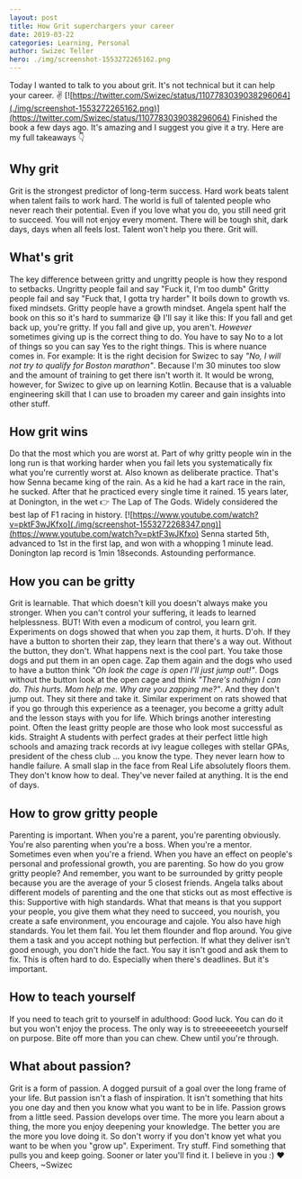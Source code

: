```yaml
---
layout: post
title: How Grit superchargers your career
date: 2019-03-22
categories: Learning, Personal
author: Swizec Teller
hero: ./img/screenshot-1553272265162.png
---
```


Today I wanted to talk to you about grit. It's not technical but it can help your career. ✌️ [![https://twitter.com/Swizec/status/1107783039038296064](./img/screenshot-1553272265162.png)](https://twitter.com/Swizec/status/1107783039038296064) Finished the book a few days ago. It's amazing and I suggest you give it a try. Here are my full takeaways 👇

## Why grit

Grit is the strongest predictor of long-term success. Hard work beats talent when talent fails to work hard. The world is full of talented people who never reach their potential. Even if you love what you do, you still need grit to succeed. You will not enjoy every moment. There will be tough shit, dark days, days when all feels lost. Talent won't help you there. Grit will.

## What's grit

The key difference between gritty and ungritty people is how they respond to setbacks. Ungritty people fail and say "Fuck it, I'm too dumb" Gritty people fail and say "Fuck that, I gotta try harder" It boils down to growth vs. fixed mindsets. Gritty people have a growth mindset. Angela spent half the book on this so it's hard to summarize 😅 I'll say it like this: If you fall and get back up, you're gritty. If you fall and give up, you aren't. _However_ sometimes giving up is the correct thing to do. You have to say No to a lot of things so you can say Yes to the right things. This is where nuance comes in. For example: It is the right decision for Swizec to say _"No, I will not try to qualify for Boston marathon"_. Because I'm 30 minutes too slow and the amount of training to get there isn't worth it. It would be wrong, however, for Swizec to give up on learning Kotlin. Because that is a valuable engineering skill that I can use to broaden my career and gain insights into other stuff.

## How grit wins

Do that the most which you are worst at. Part of why gritty people win in the long run is that working harder when you fail lets you systematically fix what you're currently worst at. Also known as deliberate practice. That's how Senna became king of the rain. As a kid he had a kart race in the rain, he sucked. After that he practiced every single time it rained. 15 years later, at Donington, in the wet 👉 The Lap of The Gods. Widely considered the best lap of F1 racing in history. [![https://www.youtube.com/watch?v=pktF3wJKfxo](./img/screenshot-1553272268347.png)](https://www.youtube.com/watch?v=pktF3wJKfxo) Senna started 5th, advanced to 1st in the first lap, and won with a whopping 1 minute lead. Donington lap record is 1min 18seconds. Astounding performance.

## How you can be gritty

Grit is learnable. That which doesn't kill you doesn't always make you stronger. When you can't control your suffering, it leads to learned helplessness. BUT! With even a modicum of control, you learn grit. Experiments on dogs showed that when you zap them, it hurts. D'oh. If they have a button to shorten their zap, they learn that there's a way out. Without the button, they don't. What happens next is the cool part. You take those dogs and put them in an open cage. Zap them again and the dogs who used to have a button think _"Oh look the cage is open I'll just jump out!"_. Dogs without the button look at the open cage and think _"There's nothign I can do. This hurts. Mom help me. Why are you zapping me?"_. And they don't jump out. They sit there and take it. Similar experiment on rats showed that if you go through this experience as a teenager, you become a gritty adult and the lesson stays with you for life. Which brings another interesting point. Often the least gritty people are those who look most successful as kids. Straight A students with perfect grades at their perfect little high schools and amazing track records at ivy league colleges with stellar GPAs, president of the chess club … you know the type. They never learn how to handle failure. A small slap in the face from Real Life absolutely floors them. They don't know how to deal. They've never failed at anything. It is the end of days.

## How to grow gritty people

Parenting is important. When you're a parent, you're parenting obviously. You're also parenting when you're a boss. When you're a mentor. Sometimes even when you're a friend. When you have an effect on people's personal and professional growth, you are parenting. So how do you grow gritty people? And remember, you want to be surrounded by gritty people because you are the average of your 5 closest friends. Angela talks about different models of parenting and the one that sticks out as most effective is this: Supportive with high standards. What that means is that you support your people, you give them what they need to succeed, you nourish, you create a safe environment, you encourage and cajole. You also have high standards. You let them fail. You let them flounder and flop around. You give them a task and you accept nothing but perfection. If what they deliver isn't good enough, you don't hide the fact. You say it isn't good and ask them to fix. This is often hard to do. Especially when there's deadlines. But it's important.

## How to teach yourself

If you need to teach grit to yourself in adulthood: Good luck. You can do it but you won't enjoy the process. The only way is to streeeeeeetch yourself on purpose. Bite off more than you can chew. Chew until you're through.

## What about passion?

Grit is a form of passion. A dogged pursuit of a goal over the long frame of your life. But passion isn't a flash of inspiration. It isn't something that hits you one day and then you know what you want to be in life. Passion grows from a little seed. Passion develops over time. The more you learn about a thing, the more you enjoy deepening your knowledge. The better you are the more you love doing it. So don't worry if you don't know yet what you want to be when you "grow up". Experiment. Try stuff. Find something that pulls you and keep going. Sooner or later you'll find it. I believe in you :) ❤️ Cheers, ~Swizec
